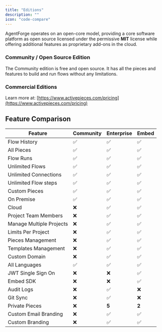 ```yaml
---
title: "Editions"
description: ""
icon: "code-compare"
---
```


AgentForge operates on an open-core model, providing a core software platform as open source licensed under the permissive **MIT** license while offering additional features as proprietary add-ons in the cloud.

### Community / Open Source Edition

The Community edition is free and open source. It has all the pieces and features to build and run flows without any limitations.

### Commercial Editions

Learn more at: [https://www.activepieces.com/pricing](https://www.activepieces.com/pricing)

## Feature Comparison

| Feature                 | Community | Enterprise | Embed |
| ----------------------- | ----------- | -------- | -------|
| Flow History            | ✅         | ✅       | ✅    |
| All Pieces              | ✅         | ✅       | ✅    |
| Flow Runs               | ✅         | ✅       | ✅    |
| Unlimited Flows         | ✅         | ✅       | ✅    |
| Unlimited Connections   | ✅         | ✅       | ✅    |
| Unlimited Flow steps    | ✅         | ✅       | ✅    |
| Custom Pieces           | ✅         | ✅       | ✅    |
| On Premise              | ✅         | ✅       | ✅    |
| Cloud                   | ❌         | ✅       | ✅    |
| Project Team Members    | ❌         | ✅       | ✅    |
| Manage Multiple Projects| ❌         | ✅       | ✅    |
| Limits Per Project      | ❌         | ✅       | ✅    |
| Pieces Management       | ❌         | ✅       | ✅    |
| Templates Management    | ❌         | ✅       | ✅    |
| Custom Domain           | ❌         | ✅       | ✅    |
| All Languages           | ✅         | ✅       | ✅    |
| JWT Single Sign On      | ❌         | ❌       | ✅    |
| Embed SDK               | ❌         | ❌       | ✅    |
| Audit Logs              | ❌         | ✅       | ❌    |
| Git Sync                | ❌         | ✅       | ❌    |
| Private Pieces          | ❌         | <b>5</b >| <b>2</b>|
| Custom Email Branding   | ❌         | ✅       | ✅    |
| Custom Branding         | ❌         | ✅       | ✅    |
